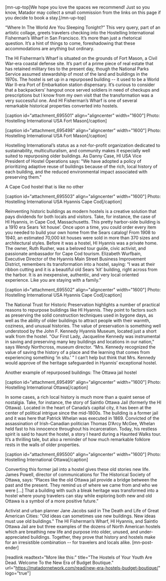 [mn-up-top]We hope you love the spaces we recommend! Just so you know, Matador may collect a small commission from the links on this page if you decide to book a stay.[/mn-up-top]


“Where In The World Are You Sleeping Tonight?” This very query, part of an artistic collage, greets travelers checking into the Hostelling International Fisherman’s Wharf in San Francisco. It’s more than just a rhetorical question. It’s a hint of things to come, foreshadowing that these accommodations are anything but ordinary. 

The HI Fisherman’s Wharf is situated on the grounds of Fort Mason, a Civil War-era coastal defense site. It’s part of a prime piece of real estate that has retained military ties to the present day, though the National Parks Service assumed stewardship of most of the land and buildings in the 1970s. The hostel is set up in a repurposed building -- it used to be a World War II-era Port of Embarkation station dispensary. It’s curious to consider that a backpackers’ hangout once served soldiers in need of checkups and prescriptions but I know from my own visit that the transformation was a very successful one. And HI Fisherman’s Wharf is one of several remarkable historical properties converted into hostels. 

[caption id="attachment_695501" align="aligncenter" width="1600"] Photo: Hostelling International USA Fort Mason[/caption]

[caption id="attachment_695498" align="aligncenter" width="1600"] Photo: Hostelling International USA Fort Mason[/caption]

Hostelling International’s status as a not-for-profit organization dedicated to sustainability, multiculturalism, and community makes it especially well suited to repurposing older buildings. As Danny Case, HI USA Vice President of Hostel Operations says: "We have adopted a policy of prioritizing adaptive reuse of buildings because of the rich, local history of each building, and the reduced environmental impact associated with preserving them." 

 A Cape Cod hostel that is like no other

[caption id="attachment_695503" align="aligncenter" width="1600"] Photo: Hostelling International USA Hyannis Cape Cod[/caption]

Reinventing historic buildings as modern hostels is a creative solution that pays dividends for both locals and visitors. Take, for instance, the case of HI Hyannis, in Cape Cod, Massachusetts. This pretty harbor-side building is a 1910 era Sears ‘kit house’. Once upon a time, you could order every item you needed to build your own home from the Sears catalog! From 1908 to 1940, an estimated 70,000 kit houses were sold in more than 370 sizes and architectural styles. Before it was a hostel, HI Hyannis was a private home. The owner, Ruth Rusher, was a beloved tour guide, civic activist, and passionate ambassador for Cape Cod tourism. Elizabeth Wurfbain, Executive Director of the Hyannis Main Street Business Improvement District, remembers its transformation into a hostel, saying: “I was at their ribbon cutting and it is a beautiful old Sears ‘kit’ building, right across from the harbor. It is an inexpensive, authentic, and very local oriented experience. Like you are staying with a family.”

[caption id="attachment_695502" align="aligncenter" width="1600"] Photo: Hostelling International USA Hyannis Cape Cod[/caption]

The National Trust for Historic Preservation highlights a number of practical reasons to repurpose buildings like HI Hyannis. They point to factors such as preserving the solid construction techniques used in bygone days, as well as the ability of older buildings to attract people with their warmth, coziness, and unusual histories. The value of preservation is something well understood by the John F. Kennedy Hyannis Museum, located just a short walk from the hostel. "Our First Lady, Jacqueline Kennedy was instrumental in saving and preserving many key buildings and locations in our nation," says Wendy Northcross, museum director. “Mrs. Kennedy recognized the value of saving the history of a place and the learning that comes from experiencing something ‘in situ.’ ” I can’t help but think that Mrs. Kennedy would approve of the heritage safeguarded in Hyannis’ exceptional hostel.

Another example of repurposed buildings: The Ottawa jail hostel

[caption id="attachment_695499" align="aligncenter" width="1600"] Photo: Hostelling International Ottawa[/caption]

In some cases, a rich local history is much more than a quaint sense of nostalgia. Take, for instance, the story of Saintlo Ottawa Jail (formerly the HI Ottawa). Located in the heart of Canada’s capital city, it has been at the center of political intrigue since the mid-1800s. The building is a former jail and it was here that Patrick Whelan was executed in 1869. Convicted of the assassination of Irish-Canadian politician Thomas D’Arcy McGee, Whelan held fast to his innocence throughout his incarceration. Today, his restless spirit is said to haunt the hostel, a story I heard during a Haunted Walks tour. It’s a thrilling tale, but also a reminder of how much remarkable folklore rests in the walls of older properties.

[caption id="attachment_695500" align="aligncenter" width="1600"] Photo: Hostelling International Ottawa[/caption]

Converting this former jail into a hostel gives these old stories new life. James Powell, director of communications for The Historical Society of Ottawa, says: “Places like the old Ottawa jail provide a bridge between the past and the present. They remind us of where we came from and who we were [...] That a building with such a bleak heritage was transformed into a hostel where young travelers can stay while exploring both new and old Ottawa is a symbol of a more positive future.”

Activist and urban planner Jane Jacobs said in The Death and Life of Great American Cities: "Old ideas can sometimes use new buildings. New ideas must use old buildings." The HI Fisherman’s Wharf, HI Hyannis, and Saintlo Ottawa Jail are but three examples of the dozens of North American hostels which are breathing new life and purpose into older, unused, and under-appreciated buildings. Together, they prove that history and hostels make for an irresistible combination -- for travelers and locals alike. [mn-post-ender]

[readlink readtext="More like this:" title="The Hostels of Your Youth Are Dead. Welcome To the New Era of Budget Boutique."  url="https://matadornetwork.com/read/new-era-hostels-budget-boutique/" logo="true"]